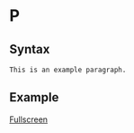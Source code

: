 
# P

## Syntax

```
This is an example paragraph.
```

## Example

<MultipleParagraphsExample />

[Fullscreen](/P/multiple-paragraphs-example/)
